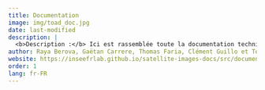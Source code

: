 ```yaml
---
title: Documentation 
image: img/toad_doc.jpg
date: last-modified
description: |
  <b>Description :</b> Ici est rassemblée toute la documentation technique sur le travail effectué au cours de l'expérimentation sur les données satellite
author: Raya Berova, Gaëtan Carrere, Thomas Faria, Clément Guillo et Tom Seimandi
website: https://inseefrlab.github.io/satellite-images-docs/src/documentation/index.html
order: 1
lang: fr-FR
---
```

